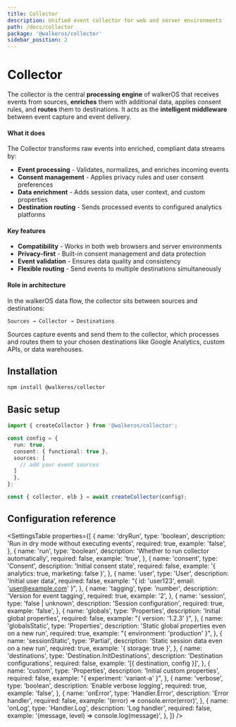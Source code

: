 ```yaml
---
title: Collector
description: Unified event collector for web and server environments
path: /docs/collector
package: '@walkeros/collector'
sidebar_position: 2
---
```



# Collector

The collector is the central **processing engine** of walkerOS that receives
events from sources, **enriches** them with additional data, applies consent
rules, and **routes** them to destinations. It acts as the **intelligent
middleware** between event capture and event delivery.

#### What it does

The Collector transforms raw events into enriched, compliant data streams by:

- **Event processing** - Validates, normalizes, and enriches incoming events
- **Consent management** - Applies privacy rules and user consent preferences
- **Data enrichment** - Adds session data, user context, and custom properties
- **Destination routing** - Sends processed events to configured analytics
  platforms

#### Key features

- **Compatibility** - Works in both web browsers and server environments
- **Privacy-first** - Built-in consent management and data protection
- **Event validation** - Ensures data quality and consistency
- **Flexible routing** - Send events to multiple destinations simultaneously

#### Role in architecture

In the walkerOS data flow, the collector sits between sources and destinations:

```
Sources → Collector → Destinations
```

Sources capture events and send them to the collector, which processes and
routes them to your chosen destinations like Google Analytics, custom APIs, or
data warehouses.

## Installation

```bash
npm install @walkeros/collector
```

## Basic setup

```typescript
import { createCollector } from '@walkeros/collector';

const config = {
  run: true,
  consent: { functional: true },
  sources: [
    // add your event sources
  ]
  },
};

const { collector, elb } = await createCollector(config);

```

## Configuration reference

<SettingsTable
  properties={[
    {
      name: 'dryRun',
      type: 'boolean',
      description: 'Run in dry mode without executing events',
      required: true,
      example: 'false',
    },
    {
      name: 'run',
      type: 'boolean',
      description: 'Whether to run collector automatically',
      required: false,
      example: 'true',
    },
    {
      name: 'consent',
      type: 'Consent',
      description: 'Initial consent state',
      required: false,
      example: '{ analytics: true, marketing: false }',
    },
    {
      name: 'user',
      type: 'User',
      description: 'Initial user data',
      required: false,
      example: "{ id: 'user123', email: 'user@example.com' }",
    },
    {
      name: 'tagging',
      type: 'number',
      description: 'Version for event tagging',
      required: true,
      example: '2',
    },
    {
      name: 'session',
      type: 'false | unknown',
      description: 'Session configuration',
      required: true,
      example: 'false',
    },
    {
      name: 'globals',
      type: 'Properties',
      description: 'Initial global properties',
      required: false,
      example: "{ version: '1.2.3' }",
    },
    {
      name: 'globalsStatic',
      type: 'Properties',
      description: 'Static global properties even on a new run',
      required: true,
      example: "{ environment: 'production' }",
    },
    {
      name: 'sessionStatic',
      type: 'Partial<SessionData>',
      description: 'Static session data even on a new run',
      required: true,
      example: '{ storage: true }',
    },
    {
      name: 'destinations',
      type: 'Destination.InitDestinations',
      description: 'Destination configurations',
      required: false,
      example: '[{ destination, config }]',
    },
    {
      name: 'custom',
      type: 'Properties',
      description: 'Initial custom properties',
      required: false,
      example: "{ experiment: 'variant-a' }",
    },
    {
      name: 'verbose',
      type: 'boolean',
      description: 'Enable verbose logging',
      required: true,
      example: 'false',
    },
    {
      name: 'onError',
      type: 'Handler.Error',
      description: 'Error handler',
      required: false,
      example: '(error) => console.error(error)',
    },
    {
      name: 'onLog',
      type: 'Handler.Log',
      description: 'Log handler',
      required: false,
      example: '(message, level) => console.log(message)',
    },
  ]}
/>
